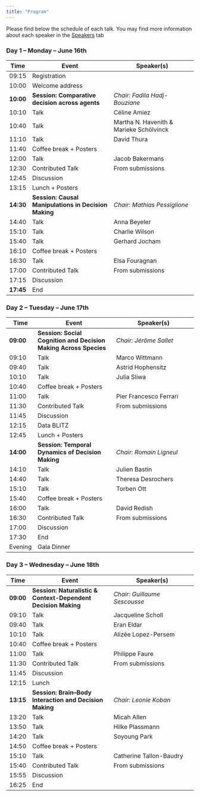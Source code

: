 ```yaml
---
title: "Program"
---
```


Please find below the schedule of each talk. 
You may find more information about each speaker in the [Speakers](speakers) tab

### Day 1 – Monday – June 16th

| Time      | Event                                      | Speaker(s)                                  |
|-----------|--------------------------------------------|---------------------------------------------|
| 09:15     | Registration                                |                                             |
| 10:00     | Welcome address                              |                                             |
| **10:00** | **Session: Comparative decision across agents** | *Chair: Fadila Hadj-Bouziane*             |
| 10:10     | Talk                                        | Céline Amiez                                |
| 10:40     | Talk                                        | Martha N. Havenith & Marieke Schölvinck     |
| 11:10     | Talk                                        | David Thura                                 |
| 11:40     | Coffee break + Posters                      |                                             |
| 12:00     | Talk                                        | Jacob Bakermans                             |
| 12:30     | Contributed Talk                            | From submissions                            |
| 12:45     | Discussion                                  |                                             |
| 13:15     | Lunch + Posters                             |                                             |
| **14:30** | **Session: Causal Manipulations in Decision Making** | *Chair: Mathias Pessiglione*         |
| 14:40     | Talk                                        | Anna Beyeler                                |
| 15:10     | Talk                                        | Charlie Wilson                              |
| 15:40     | Talk                                        | Gerhard Jocham                              |
| 16:10     | Coffee break + Posters                      |                                             |
| 16:30     | Talk                                        | Elsa Fouragnan                              |
| 17:00     | Contributed Talk                            | From submissions                            |
| 17:15     | Discussion                                  |                                             |
| **17:45** | End                                         |                                             |


### Day 2 – Tuesday – June 17th

| Time      | Event                                      | Speaker(s)                                  |
|-----------|--------------------------------------------|---------------------------------------------|
| **09:00** | **Session: Social Cognition and Decision Making Across Species** | *Chair: Jérôme Sallet*   |
| 09:10     | Talk                                        | Marco Wittmann                              |
| 09:40     | Talk                                        | Astrid Hophensitz                           |
| 10:10     | Talk                                        | Julia Sliwa                                 |
| 10:40     | Coffee break + Posters                      |                                             |
| 11:00     | Talk                                        | Pier Francesco Ferrari                      |
| 11:30     | Contributed Talk                            | From submissions                            |
| 11:45     | Discussion                                  |                                             |
| 12:15     | Data BLITZ                                  |                                             |
| 12:45     | Lunch + Posters                             |                                             |
| **14:00** | **Session: Temporal Dynamics of Decision Making** | *Chair: Romain Ligneul*                 |
| 14:10     | Talk                                        | Julien Bastin                               |
| 14:40     | Talk                                        | Theresa Desrochers                          |
| 15:10     | Talk                                        | Torben Ott                                  |
| 15:40     | Coffee break + Posters                      |                                             |
| 16:00     | Talk                                        | David Redish                                |
| 16:30     | Contributed Talk                            | From submissions                            |
| 17:00     | Discussion                                  |                                             |
| 17:30     | End                                         |                                             |
| Evening   | Gala Dinner                                 |                                             |

### Day 3 – Wednesday – June 18th

| Time      | Event                                      | Speaker(s)                                  |
|-----------|--------------------------------------------|---------------------------------------------|
| **09:00** | **Session: Naturalistic & Context-Dependent Decision Making** | *Chair: Guillaume Sescousse* |
| 09:10     | Talk                                        | Jacqueline Scholl                           |
| 09:40     | Talk                                        | Eran Eldar                                  |
| 10:10     | Talk                                        | Alizée Lopez-Persem                         |
| 10:40     | Coffee break + Posters                      |                                             |
| 11:00     | Talk                                        | Philippe Faure                              |
| 11:30     | Contributed Talk                            | From submissions                            |
| 11:45     | Discussion                                  |                                             |
| 12:15     | Lunch                                       |                                             |
| **13:15** | **Session: Brain–Body Interaction and Decision Making** | *Chair: Leonie Koban*             |
| 13:20     | Talk                                        | Micah Allen                                 |
| 13:50     | Talk                                        | Hilke Plassmann                             |
| 14:20     | Talk                                        | Soyoung Park                                |
| 14:50     | Coffee break + Posters                      |                                             |
| 15:10     | Talk                                        | Catherine Tallon-Baudry                     |
| 15:40     | Contributed Talk                            | From submissions                            |
| 15:55     | Discussion                                  |                                             |
| 16:25     | End                                         |                                             |
